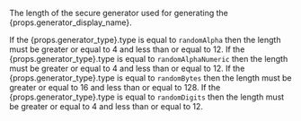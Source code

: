 
The length of the secure generator used for generating the {props.generator_display_name}.

If the <InlineField>{props.generator_type}.type</InlineField> is equal to `randomAlpha` then the length must be greater or equal to 4 and less than or equal to 12.
If the <InlineField>{props.generator_type}.type</InlineField> is equal to `randomAlphaNumeric` then the length must be greater or equal to 4 and less than or equal to 12.
If the <InlineField>{props.generator_type}.type</InlineField> is equal to `randomBytes` then the length must be greater or equal to 16 and less than or equal to 128.
If the <InlineField>{props.generator_type}.type</InlineField> is equal to `randomDigits` then the length must be greater or equal to 4 and less than or equal to 12.

